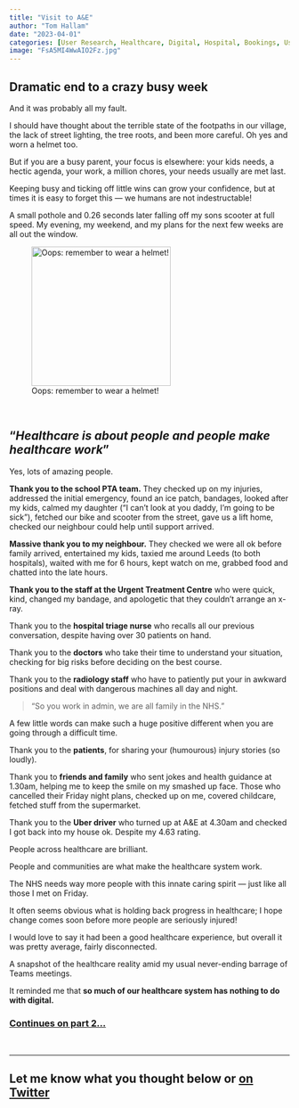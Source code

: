 ```yaml
---
title: "Visit to A&E"
author: "Tom Hallam"
date: "2023-04-01"
categories: [User Research, Healthcare, Digital, Hospital, Bookings, User Needs, Personal]
image: "FsA5MI4WwAIO2Fz.jpg"
---
```


## Dramatic end to a crazy busy week

And it was probably all my fault. 

I should have thought about the terrible state of the footpaths in our village, the lack of street lighting, the tree roots, and been more careful. Oh yes and worn a helmet too.

But if you are a busy parent, your focus is elsewhere: your kids needs, a hectic agenda, your work, a million chores, your needs usually are met last.

Keeping busy and ticking off little wins can grow your confidence, but at times it is easy to forget this --- we humans are not indestructable!

A small pothole and 0.26 seconds later falling off my sons scooter at full speed. My evening, my weekend, and my plans for the next few weeks are all out the window.

![Oops: remember to wear a helmet!](FsA5MI4WwAIO2Fz.jpg){.external width="250px"}


</br> 

## **"*Healthcare is about people and people make healthcare work*"**

Yes, lots of amazing people.

**Thank you to the school PTA team.** 
They checked up on my injuries, addressed the initial emergency, found an ice patch, bandages, looked after my kids, calmed my daughter ("I can't look at you daddy, I'm going to be sick"), fetched our bike and scooter from the street, gave us a lift home, checked our neighbour could help until support arrived.

**Massive thank you to my neighbour.** 
They checked we were all ok before family arrived, entertained my kids, taxied me around Leeds (to both hospitals), waited with me for 6 hours, kept watch on me, grabbed food and chatted into the late hours.

**Thank you to the staff at the Urgent Treatment Centre** who were quick, kind, changed my bandage, and apologetic that they couldn't arrange an x-ray.

Thank you to the **hospital triage nurse** who recalls all our previous conversation, despite having over 30 patients on hand.

Thank you to the **doctors** who take their time to understand your situation, checking for big risks before deciding on the best course.

Thank you to the **radiology staff** who have to patiently put your in awkward positions and deal with dangerous machines all day and night. 

  > "So you work in admin, we are all family in the NHS."
  
  A few little words can make such a huge positive different when you are going through a difficult time.

Thank you to the **patients**, for sharing your (humourous) injury stories (so loudly).

Thank you to **friends and family** who sent jokes and health guidance at 1.30am, helping me to keep the smile on my smashed up face. Those who cancelled their Friday night plans, checked up on me, covered childcare, fetched stuff from the supermarket.

Thank you to the **Uber driver** who turned up at A&E at 4.30am and checked I got back into my house ok. Despite my 4.63 rating.

People across healthcare are brilliant. 

People and communities are what make the healthcare system work.

The NHS needs way more people with this innate caring spirit --- just like all those I met on Friday. 

It often seems obvious what is holding back progress in healthcare; I hope change comes soon before more people are seriously injured!

I would love to say it had been a good healthcare experience, but overall it was pretty average, fairly disconnected. 

A snapshot of the healthcare reality amid my usual never-ending barrage of Teams meetings.

It reminded me that **so much of our healthcare system has nothing to do with digital.**

### [Continues on part 2...](hospital-visit-2.qmd)


</br> 

---

## Let me know what you thought below or [on Twitter](https://twitter.com/thomashallam){.external target="_blank"}

<script src="https://giscus.app/client.js"
        data-repo="thomashallam/thomashallam.github.io"
        data-repo-id="R_kgDOIW_M2g"
        data-category="General"
        data-category-id="DIC_kwDOIW_M2s4CSpZr"
        data-mapping="url"
        data-strict="0"
        data-reactions-enabled="1"
        data-emit-metadata="0"
        data-input-position="top"
        data-theme="dark_protanopia"
        data-lang="en"
        data-loading="lazy"
        crossorigin="anonymous"
        async>
</script>